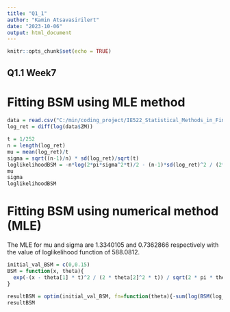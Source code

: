 ```yaml
---
title: "Q1_1"
author: "Kamin Atsavasirilert"
date: "2023-10-06"
output: html_document
---
```


```r
knitr::opts_chunk$set(echo = TRUE)
```

## Q1.1 Week7
# Fitting BSM using MLE method

```r
data = read.csv("C:/min/coding_project/IE522_Statistical_Methods_in_Finance/Week7/ZM.csv")
log_ret = diff(log(data$ZM))

t = 1/252
n = length(log_ret)
mu = mean(log_ret)/t
sigma = sqrt((n-1)/n) * sd(log_ret)/sqrt(t)
loglikelihoodBSM = -n*log(2*pi*sigma^2*t)/2 - (n-1)*sd(log_ret)^2 / (2*sigma^2 * t)
mu
sigma
loglikelihoodBSM
```

# Fitting BSM using numerical method (MLE)
The MLE for mu and sigma are 1.3340105 and 0.7362866 respectively with the value of loglikelihood function of 588.0812.
```r
initial_val_BSM = c(0,0.15)
BSM = function(x, theta){
  exp(-(x - theta[1] * t)^2 / (2 * theta[2]^2 * t)) / sqrt(2 * pi * theta[2]^2 * t)
}

resultBSM = optim(initial_val_BSM, fn=function(theta){-sum(log(BSM(log_ret, theta)))}, method="L-BFGS-B")
resultBSM
```
